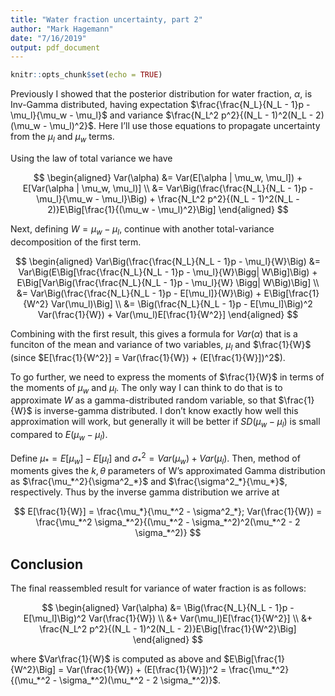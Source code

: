 ```yaml
---
title: "Water fraction uncertainty, part 2"
author: "Mark Hagemann"
date: "7/16/2019"
output: pdf_document
---
```


```r
knitr::opts_chunk$set(echo = TRUE)
```

Previously I showed that the posterior distribution for water fraction, $\alpha$, is $\text{Inv-Gamma}$ distributed, having expectation $\frac{\frac{N_L}{N_L - 1}p - \mu_l}{\mu_w - \mu_l}$ and variance $\frac{N_L^2 p^2}{(N_L - 1)^2(N_L - 2)(\mu_w - \mu_l)^2}$. Here I'll use those equations to propagate uncertainty from the $\mu_l$ and $\mu_w$ terms. 

Using the law of total variance we have

$$
\begin{aligned}
Var(\alpha) &= Var(E[\alpha | \mu_w, \mu_l]) + E[Var(\alpha | \mu_w, \mu_l)] \\
&= Var\Big(\frac{\frac{N_L}{N_L - 1}p - \mu_l}{\mu_w - \mu_l}\Big) + \frac{N_L^2 p^2}{(N_L - 1)^2(N_L - 2)}E\Big[\frac{1}{(\mu_w - \mu_l)^2}\Big]
\end{aligned}
$$

Next, defining $W = \mu_w - \mu_l$, continue with another total-variance decomposition of the first term.

$$
\begin{aligned}
Var\Big(\frac{\frac{N_L}{N_L - 1}p - \mu_l}{W}\Big) &=
  Var\Big(E\Big[\frac{\frac{N_L}{N_L - 1}p - \mu_l}{W}\Bigg| W\Big]\Big) + 
  E\Big[Var\Big(\frac{\frac{N_L}{N_L - 1}p - \mu_l}{W} \Bigg| W\Big)\Big] \\
&= Var\Big(\frac{\frac{N_L}{N_L - 1}p - E[\mu_l]}{W}\Big) + E\Big[\frac{1}{W^2} Var(\mu_l)\Big] \\
&= \Big(\frac{N_L}{N_L - 1}p  - E[\mu_l]\Big)^2 Var(\frac{1}{W}) + Var(\mu_l)E[\frac{1}{W^2}]
\end{aligned} 
$$

Combining with the first result, this gives a formula for $Var(\alpha)$ that is a funciton of the mean and variance of two variables, $\mu_l$ and $\frac{1}{W}$ (since $E[\frac{1}{W^2}] = Var(\frac{1}{W}) + (E[\frac{1}{W}])^2$). 

To go further, we need to express the moments of $\frac{1}{W}$ in terms of the moments of $\mu_w$ and $\mu_l$. The only way I can think to do that is to approximate $W$ as a gamma-distributed random variable, so that $\frac{1}{W}$ is inverse-gamma distributed. I don't know exactly how well this approximation will work, but generally it will be better if $SD(\mu_w - \mu_l)$ is small compared to $E(\mu_w - \mu_l)$. 

Define $\mu_* = E[\mu_w] - E[\mu_l]$ and $\sigma_*^2 = Var(\mu_w) + Var(\mu_l)$. Then, method of moments gives the $k, \theta$ parameters of W's approximated Gamma distribution as $\frac{\mu_*^2}{\sigma^2_*}$ and $\frac{\sigma^2_*}{\mu_*}$, respectively. Thus by the inverse gamma distribution we arrive at

$$
E[\frac{1}{W}] = \frac{\mu_*}{\mu_*^2 - \sigma^2_*}; 
Var(\frac{1}{W}) = \frac{\mu_*^2 \sigma_*^2}{(\mu_*^2 - \sigma_*^2)^2(\mu_*^2 - 2 \sigma_*^2)}
$$

## Conclusion

The final reassembled result for variance of water fraction is as follows:

$$
\begin{aligned}
Var(\alpha) &= \Big(\frac{N_L}{N_L - 1}p  - E[\mu_l]\Big)^2 Var(\frac{1}{W}) \\
 &+ Var(\mu_l)E[\frac{1}{W^2}] \\ 
 &+ \frac{N_L^2 p^2}{(N_L - 1)^2(N_L - 2)}E\Big[\frac{1}{W^2}\Big]
\end{aligned}
$$

where $Var\frac{1}{W}$ is computed as above and $E\Big[\frac{1}{W^2}\Big] = Var(\frac{1}{W}) + (E[\frac{1}{W}])^2 = \frac{\mu_*^2}{(\mu_*^2 - \sigma_*^2)(\mu_*^2 - 2 \sigma_*^2)}$. 

